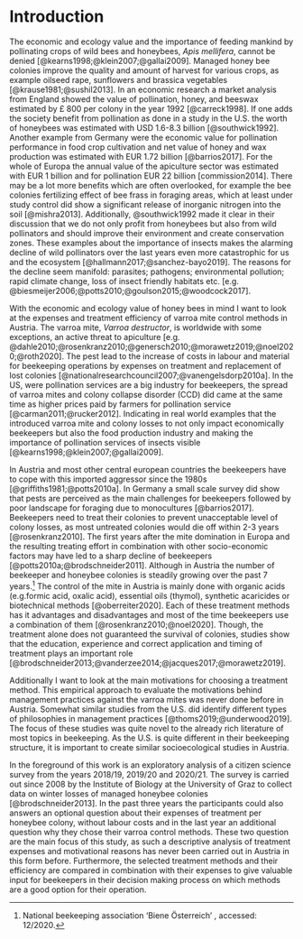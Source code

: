 # Introduction

The economic and ecology value and the importance of feeding mankind by pollinating crops of wild bees and honeybees, *Apis mellifera*, cannot be denied [@kearns1998;@klein2007;@gallai2009]. Managed honey bee colonies improve the quality and amount of harvest for various crops, as example oilseed rape, sunflowers and brassica vegetables [@krause1981;@sushil2013]. In an economic research a market analysis from England showed the value of pollination, honey, and beeswax estimated by £&nbsp;800 per colony in the year 1992 [@carreck1998]. If one adds the society benefit from pollination as done in a study in the U.S. the worth of honeybees was estimated with USD&nbsp;1.6-8.3 billion [@southwick1992]. Another example from Germany were the economic value for pollination performance in food crop cultivation and net value of honey and wax production was estimated with EUR&nbsp;1.72 billion [@barrios2017]. For the whole of Europa the annual value of the apiculture sector was estimated with EUR&nbsp;1 billion and for pollination EUR&nbsp;22 billion [commission2014]. There may be a lot more benefits which are often overlooked, for example the bee colonies fertilizing effect of bee frass in foraging areas, which at least under study control did show a significant release of inorganic nitrogen into the soil [@mishra2013]. Additionally, @southwick1992 made it clear in their discussion that we do not only profit from honeybees but also from wild pollinators and should improve their environment and create conservation zones. These examples about the importance of insects makes the alarming decline of wild pollinators over the last years even more catastrophic for us and the ecosystem [@hallmann2017;@sanchez-bayo2019]. The reasons for the decline seem manifold: parasites; pathogens; environmental pollution; rapid climate change, loss of insect friendly habitats etc. [e.g. @biesmeijer2006;@potts2010;@goulson2015;@woodcock2017].
<!--Even though we learn each day more about the importance of insects in our ecosystem an alarming decline of wild pollinators can be seen over the last years [@hallmann2017;@sanchez-bayo2019]. --> 

With the economic and ecology value of honey bees in mind I want to look at the expenses and treatment efficiency of varroa mite control methods in Austria. The varroa mite, *Varroa destructor*, is worldwide with some exceptions, an active threat to apiculture [e.g. @dahle2010;@rosenkranz2010;@genersch2010;@morawetz2019;@noel2020;@roth2020]. The pest lead to the increase of costs in labour and material for beekeeping operations by expenses on treatment and replacement of lost colonies [@nationalresearchcouncil2007;@vanengelsdorp2010a]. In the US, were pollination services are a big industry for beekeepers, the spread of varroa mites and colony collapse disorder (CCD) did came at the same time as higher prices paid by farmers for pollination service [@carman2011;@rucker2012]. Indicating in real world examples that the introduced varroa mite and colony losses to not only impact economically beekeepers but also the food production industry and making the importance of pollination services of insects visible [@kearns1998;@klein2007;@gallai2009].

In Austria and most other central european countries the beekeepers have to cope with this imported aggressor since the 1980s [@griffiths1981;@potts2010a]. In Germany a small scale survey did show that pests are perceived as the main challenges for beekeepers followed by poor landscape for foraging due to monocultures [@barrios2017]. Beekeepers need to treat their colonies to prevent unacceptable level of colony losses, as most untreated colonies would die off within 2-3 years [@rosenkranz2010]. The first years after the mite domination in Europa and the resulting treating effort in combination with other socio-economic factors may have led to a sharp decline of beekeepers [@potts2010a;@brodschneider2011]. Although in Austria the number of beekeeper and honeybee colonies is steadily growing over the past 7 years.[^biene-österreich] The control of the mite in Austria is mainly done with organic acids (e.g.formic acid, oxalic acid), essential oils (thymol), synthetic acaricides or biotechnical methods [@oberreiter2020]. Each of these treatment methods has it advantages and disadvantages and most of the time beekeepers use a combination of them [@rosenkranz2010;@noel2020]. Though, the treatment alone does not guaranteed the survival of colonies, studies show that the education, experience and correct application and timing of treatment plays an important role [@brodschneider2013;@vanderzee2014;@jacques2017;@morawetz2019].

Additionally I want to look at the main motivations for choosing a treatment method. This empirical approach to evaluate the motivations behind management practices against the varroa mites was never done before in Austria. Somewhat similar studies from the U.S. did identify different types of philosophies in management practices [@thoms2019;@underwood2019]. The focus of these studies was quite novel to the already rich literature of most topics in beekeeping. As the U.S. is quite different in their beekeeping structure, it is important to create similar socioecological studies in Austria.

In the foreground of this work is an exploratory analysis of a citizen science survey from the years 2018/19, 2019/20 and 2020/21. The survey is carried out since 2008 by the Institute of Biology at the University of Graz to collect data on winter losses of managed honeybee colonies [@brodschneider2013]. In the past three years the participants could also answers an optional question about their expenses of treatment per honeybee colony, without labour costs and in the last year an additional question why they chose their varroa control methods. These two question are the main focus of this study, as such a descriptive analysis of treatment expenses and motivational reasons has never been carried out in Austria in this form before. Furthermore, the selected treatment methods and their efficiency are compared in combination with their expenses to give valuable input for beekeepers in their decision making process on which methods are a good option for their operation.

[^biene-österreich]: National beekeeping association 'Biene Österreich' \url{https://www.biene-oesterreich.at/}, accessed: 12/2020.